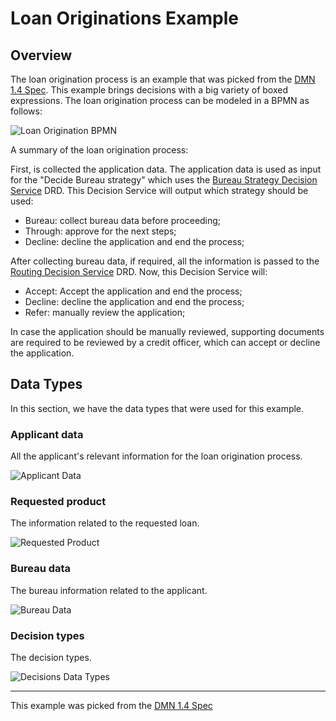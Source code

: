 
<Meta title="Use cases/Loan Originations/Overview" />

# Loan Originations Example

## Overview

The loan origination process is an example that was picked from the [DMN 1.4 Spec](https://www.omg.org/spec/DMN/1.4/Beta1/PDF#page=180).
This example brings decisions with a big variety of boxed expressions. The loan origination process can be modeled in a BPMN as follows:

<p>
  <img src={"/loan-origination.png"} alt="Loan Origination BPMN" title="Loan Origination BPMN" />
</p>

A summary of the loan origination process:

First, is collected the application data. The application data is used as input for the "Decide Bureau strategy"
which uses the [Bureau Strategy Decision Service](/docs/use-cases-loan-originations-bureau-strategy-decision-service-overview--overview) DRD.
This Decision Service will output which strategy should be used:

- Bureau: collect bureau data before proceeding;
- Through: approve for the next steps;
- Decline: decline the application and end the process;

After collecting bureau data, if required, all the information is passed to the
[Routing Decision Service](/docs/use-cases-loan-originations-routing-decision-service-overview--overview) DRD. Now, this Decision Service will:

- Accept: Accept the application and end the process;
- Decline: decline the application and end the process;
- Refer: manually review the application;

In case the application should be manually reviewed, supporting documents are required to be reviewed by a credit officer,
which can accept or decline the application.

## Data Types

In this section, we have the data types that were used for this example.

### Applicant data

All the applicant's relevant information for the loan origination process.

<p>
  <img src={"/data-types-applicant-data.png"} alt="Applicant Data" title="Applicant Data" />
</p>

### Requested product

The information related to the requested loan.

<p>
  <img src={"/data-types-requested-product.png"} alt="Requested Product" title="Requested Product" />
</p>

### Bureau data

The bureau information related to the applicant.

<p>
  <img src={"/data-types-bureau-data.png"} alt="Bureau Data" title="Bureau Data" />
</p>

### Decision types

The decision types.

<p>
  <img src={"/data-types-decisions.png"} alt="Decisions Data Types" title="Decisions Data Types" />
</p>

---

This example was picked from the [DMN 1.4 Spec](https://www.omg.org/spec/DMN/1.4/Beta1/PDF#page=180)
